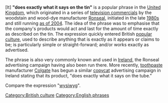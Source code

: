 [It] '''"does exactly what it says on the tin"''' is a popular phrase in the [[United Kingdom]], which originated in a series of [[television commercials]] by the woodstain and wood-dye manufacturer [[Ronseal]], initiated in the late [[1980s]] and still running [[as of 2004]]. The idea of the phrase was to emphasise that the company's products would act and last for the amount of time exactly as described on the tin. The expression quickly entered British [[popular culture]], used to describe anything that is exactly as it appears or claims to be; is particularly simple or straight-forward; and/or works exactly as advertised.

The phrase is also very commonly known and used in [[Republic of Ireland|Ireland]], the Ronseal advertising campaign having also been run there. More recently, [[toothpaste]] manufacturer [[Colgate]] has begun a similar [[copycat]] advertising campaign in Ireland stating that its product, "does exactly what it says on the tube."

Compare the expression "[[wysiwyg]]".

[[Category:British culture]]
[[Category:English phrases]]